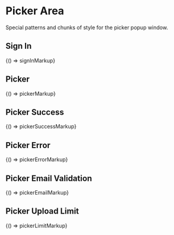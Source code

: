 
<Meta title="Legacy/Areas/Picker" />

# Picker Area

Special patterns and chunks of style for the picker popup window.

## Sign In

<Canvas>
  <Story name="Sign In">{() => signInMarkup}</Story>
</Canvas>

## Picker

<Canvas>
  <Story name="Picker">{() => pickerMarkup}</Story>
</Canvas>

## Picker Success

<Canvas>
  <Story name="Picker Success">{() => pickerSuccessMarkup}</Story>
</Canvas>

## Picker Error

<Canvas>
  <Story name="Picker Error">{() => pickerErrorMarkup}</Story>
</Canvas>

## Picker Email Validation

<Canvas>
  <Story name="Picker Email Validation">{() => pickerEmailMarkup}</Story>
</Canvas>

## Picker Upload Limit

<Canvas>
  <Story name="Picker Upload Limit">{() => pickerLimitMarkup}</Story>
</Canvas>
